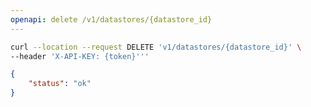 ```yaml
---
openapi: delete /v1/datastores/{datastore_id}
---
```



<RequestExample>

```bash Example Request
curl --location --request DELETE 'v1/datastores/{datastore_id}' \
--header 'X-API-KEY: {token}'''
```

</RequestExample>


<ResponseExample>

```json Response
{
    "status": "ok"
}
```

</ResponseExample>
